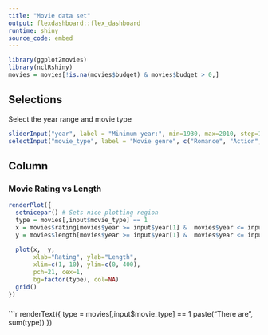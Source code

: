 ```yaml
---
title: "Movie data set"
output: flexdashboard::flex_dashboard
runtime: shiny
source_code: embed
---
```


```r
library(ggplot2movies)
library(nclRshiny)
movies = movies[!is.na(movies$budget) & movies$budget > 0,]
```

Selections {.sidebar}
-----------------------------------------------------------------------

Select the year range  and movie type

```r
sliderInput("year", label = "Minimum year:", min=1930, max=2010, step=10, value=c(1930, 2010), sep="")
selectInput("movie_type", label = "Movie genre", c("Romance", "Action", "Animation"))
```

Column
-----------------------------------------------------------------------

### Movie Rating vs Length

```r
renderPlot({
  setnicepar() # Sets nice plotting region
  type = movies[,input$movie_type] == 1
  x = movies$rating[movies$year >= input$year[1] &  movies$year <= input$year[2] ]
  y = movies$length[movies$year >= input$year[1] &  movies$year <= input$year[2]]
  
  plot(x,  y, 
       xlab="Rating", ylab="Length", 
       xlim=c(1, 10), ylim=c(0, 400), 
       pch=21, cex=1, 
       bg=factor(type), col=NA)
  grid()
})
```

###

```r
renderText({
  type = movies[,input$movie_type] == 1
  paste("There are ", sum(type))
})